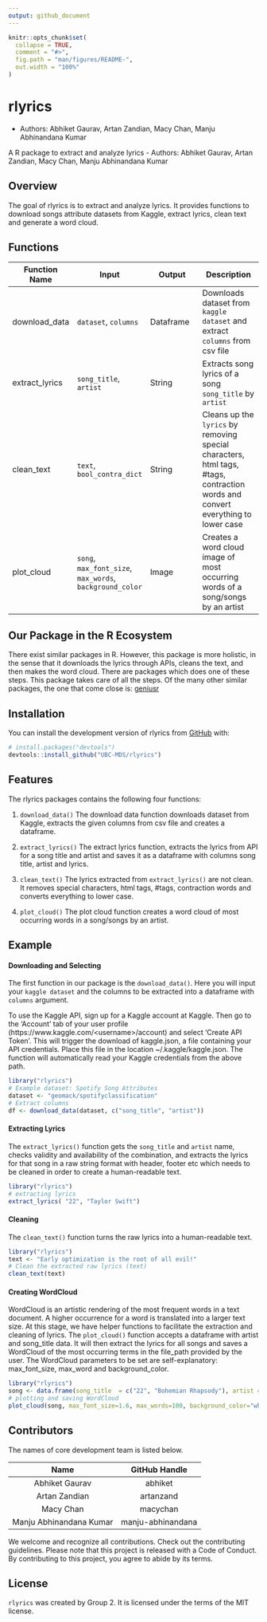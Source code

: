 ```yaml
---
output: github_document
---
```


<!-- README.md is generated from README.Rmd. Please edit that file -->

```r
knitr::opts_chunk$set(
  collapse = TRUE,
  comment = "#>",
  fig.path = "man/figures/README-",
  out.width = "100%"
)
```

# rlyrics

-   Authors: Abhiket Gaurav, Artan Zandian, Macy Chan, Manju Abhinandana Kumar

A R package to extract and analyze lyrics
- Authors: Abhiket Gaurav, Artan Zandian, Macy Chan, Manju Abhinandana Kumar

<!-- badges: start -->
<!-- badges: end -->

## Overview
The goal of rlyrics is to extract and analyze lyrics. It provides functions to download songs attribute datasets from Kaggle, extract lyrics, clean text and generate a word cloud.

## Functions


| Function Name | Input | Output | Description |
|-----------|------------|---------------|------------------|
| download_data | `dataset`, `columns` | Dataframe | Downloads dataset from `kaggle dataset` and extract `columns` from csv file |
| extract_lyrics | `song_title`, `artist` | String | Extracts song lyrics of a song `song_title` by `artist` |
| clean_text | `text`, `bool_contra_dict` | String |  Cleans up the `lyrics` by removing special characters, html tags, #tags, contraction words and convert everything to lower case |
| plot_cloud | `song`, `max_font_size`, `max_words`, `background_color` | Image | Creates a word cloud image of most occurring words of a song/songs by an artist |


## Our Package in the R Ecosystem

There exist similar packages in R. However, this package is more holistic, in the sense that it downloads the lyrics through APIs, cleans the text, and then makes the word cloud. There are packages which does one of these steps. This package takes care of all the steps. Of the many other similar packages, the one that come close is: [geniusr](https://cran.r-project.org/web/packages/geniusr/geniusr.pdf)

## Installation

You can install the development version of rlyrics from [GitHub](https://github.com/) with:

``` r
# install.packages("devtools")
devtools::install_github("UBC-MDS/rlyrics")
```

## Features

The rlyrics packages contains the following four functions:  

1. `download_data()` The download data function downloads dataset from Kaggle, extracts the given columns from csv file and creates a dataframe.

2. `extract_lyrics()` The extract lyrics function, extracts the lyrics from API for a song title and artist and saves it as a dataframe with columns song title, artist and lyrics.

3. `clean_text()` The lyrics extracted from `extract_lyrics()` are not clean. It removes special characters, html tags, #tags, contraction words and converts everything to lower case.

4. `plot_cloud()` The plot cloud function creates a word cloud of most occurring words in a song/songs by an artist.

## Example

#### Downloading and Selecting

The first function in our package is the `download_data()`. Here you will input your `kaggle dataset` and the columns to be extracted into a dataframe with `columns` argument.

To use the Kaggle API, sign up for a Kaggle account at Kaggle. Then go to the 'Account' tab of your user profile (https://www.kaggle.com/<username\>/account) and select 'Create API Token'. This will trigger the download of kaggle.json, a file containing your API credentials. Place this file in the location ~/.kaggle/kaggle.json. The function will automatically read your Kaggle credentials from the above path.

```r
library("rlyrics")
# Example dataset: Spotify Song Attributes  
dataset <- "geomack/spotifyclassification"
# Extract columns 
df <- download_data(dataset, c("song_title", "artist"))
```

#### Extracting Lyrics

The `extract_lyrics()` function gets the `song_title` and `artist` name, checks validity and availability of the combination, and extracts the lyrics for that song in a raw string format with header, footer etc which needs to be cleaned in order to create a human-readable text.  

```r
library("rlyrics")
# extracting lyrics 
extract_lyrics( "22", "Taylor Swift")
```

#### Cleaning

The `clean_text()` function turns the raw lyrics into a human-readable text.

```r
library("rlyrics")
text <- "Early optimization is the root of all evil!"
# Clean the extracted raw lyrics (text)
clean_text(text)
```

#### Creating WordCloud

WordCloud is an artistic rendering of the most frequent words in a text document. A higher occurrence for a word is translated into a larger text size. 
At this stage, we have helper functions to facilitate the extraction and cleaning of lyrics. The `plot_cloud()` function accepts a dataframe with artist and song_title data. It will then extract the lyrics for all songs and saves a WordCloud of the most occurring terms in the file_path provided by the user. The WordCloud parameters to be set are self-explanatory: max_font_size, max_word and background_color.

```r
library("rlyrics")
song <- data.frame(song_title  = c("22", "Bohemian Rhapsody"), artist = c("Taylor Swift", "Queen"))
# plotting and saving WordCloud
plot_cloud(song, max_font_size=1.6, max_words=100, background_color="white")
```

## Contributors

The names of core development team is listed below.

|           Name          |   GitHub Handle   |
|:-----------------------:|:-----------------:|
|      Abhiket Gaurav     |      abhiket      |
|      Artan Zandian      |     artanzand     |
|        Macy Chan        |      macychan     |
| Manju Abhinandana Kumar | manju-abhinandana |

We welcome and recognize all contributions. Check out the contributing guidelines. Please note that this project is released with a Code of Conduct. By contributing to this project, you agree to abide by its terms.

## License

`rlyrics` was created by Group 2. It is licensed under the terms of the MIT license.

